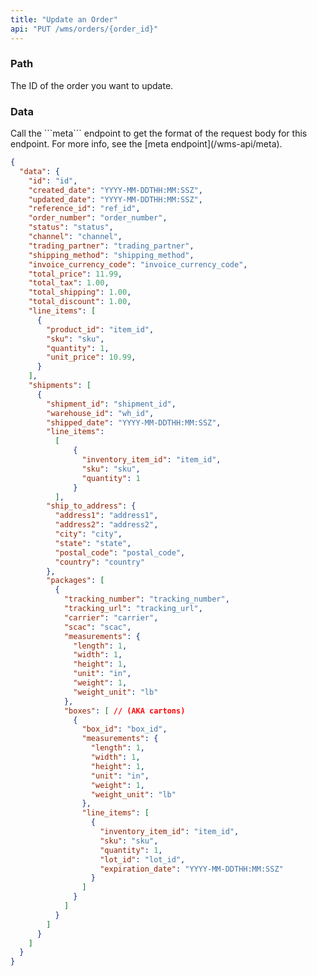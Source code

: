 ```yaml
---
title: "Update an Order"
api: "PUT /wms/orders/{order_id}"
---
```


<Snippet file="headers.mdx" />

### Path

<ParamField path="order_id" type="string" required>
  The ID of the order you want to update.
</ParamField>

### Data

<ParamField body="body" type="object" required>
  Call the ```meta``` endpoint to get the format of the request body for this endpoint.
  For more info, see the [meta endpoint](/wms-api/meta).
</ParamField>

<ResponseExample>

```json Response
{
  "data": {
    "id": "id",
    "created_date": "YYYY-MM-DDTHH:MM:SSZ",
    "updated_date": "YYYY-MM-DDTHH:MM:SSZ",
    "reference_id": "ref_id",
    "order_number": "order_number",
    "status": "status",
    "channel": "channel",
    "trading_partner": "trading_partner",
    "shipping_method": "shipping_method",
    "invoice_currency_code": "invoice_currency_code",
    "total_price": 11.99,
    "total_tax": 1.00,
    "total_shipping": 1.00,
    "total_discount": 1.00,
    "line_items": [
      {
        "product_id": "item_id",
        "sku": "sku",
        "quantity": 1,
        "unit_price": 10.99,
      }
    ],
    "shipments": [
      {
        "shipment_id": "shipment_id",
        "warehouse_id": "wh_id",
        "shipped_date": "YYYY-MM-DDTHH:MM:SSZ",
        "line_items":
          [
              {
                "inventory_item_id": "item_id",
                "sku": "sku",
                "quantity": 1
              }
          ],
        "ship_to_address": {
          "address1": "address1",
          "address2": "address2",
          "city": "city",
          "state": "state",
          "postal_code": "postal_code",
          "country": "country"
        },
        "packages": [
          {
            "tracking_number": "tracking_number",
            "tracking_url": "tracking_url",
            "carrier": "carrier",
            "scac": "scac",
            "measurements": {
              "length": 1,
              "width": 1,
              "height": 1,
              "unit": "in",
              "weight": 1,
              "weight_unit": "lb"
            },
            "boxes": [ // (AKA cartons)
              {
                "box_id": "box_id",
                "measurements": {
                  "length": 1,
                  "width": 1,
                  "height": 1,
                  "unit": "in",
                  "weight": 1,
                  "weight_unit": "lb"
                },
                "line_items": [
                  {
                    "inventory_item_id": "item_id",
                    "sku": "sku",
                    "quantity": 1,
                    "lot_id": "lot_id",
                    "expiration_date": "YYYY-MM-DDTHH:MM:SSZ"
                  }
                ]
              }
            ]
          }
        ]
      }
    ]
  }
}
```

</ResponseExample>
